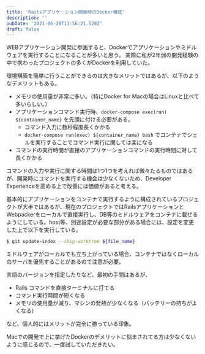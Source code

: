 ```yaml
---
title: 'Railsアプリケーション開発時のDocker構成'
description: ''
pubDate: '2021-06-28T13:56:21.528Z'
draft: false
---
```


WEBアプリケーション開発に参画すると、Dockerでアプリケーションやミドルウェアを実行することになることが多いと思う。
実際に私が2年弱の開発経験の中で携わったプロジェクトの多くがDockerを利用していた。

環境構築を簡単に行うことができるのは大きなメリットではあるが、以下のようなデメリットもある。

- メモリの使用量が非常に多い。（特にDocker for Macの場合はLinuxと比べて多いらしい。）
- アプリケーションコマンド実行時、`docker-compose exec(run) ${container_name}` を先頭に付ける必要がある。
  - コマンド入力に数秒程度長くかかる
  - `docker-compose run(exec) ${container_name} bash` でコンテナでシェルを実行することでコマンド実行に関しては楽になる
- コマンドの実行時間が直接のアプリケーションコマンドの実行時間に対して長くかかる

コマンドの入力や実行に関する時間は1つ1つを考えれば微々たるものではあるが、開発時にコマンドを実行する機会は少なくないため、Developer Experienceを高める上で改善には価値があると考える。

基本的にアプリケーションをコンテナで実行するように構成されているプロジェクトが大半ではあるが、現在のプロジェクトではRailsアプリケーションとWebpackerをローカルで直接実行し、DB等のミドルウェアをコンテナに載せるようにしている。host等、別途設定が必要な部分がある場合には、設定を変更した上で以下を実行している。

```bash
$ git update-index --skip-worktree ${file_name}
```

ミドルウェアがローカルでも立ち上がっている場合、コンテナではなくローカルのサーバを優先することがあるので注意が必要。

言語のバージョンを指定したりなど、最初の手間はあるが、

- Rails コマンドを直接ターミナルに打てる
- コマンド実行時間が短くなる
- メモリの使用量が減り、マシンの発熱が少なくなる（バッテリーの持ちがよくなる）

など、個人的にはメリットが完全に勝っている印象。

Macでの開発で上に挙げたDockerのデメリットに悩まされてる方は少なくないように感じるので、一度試していただきたい。
